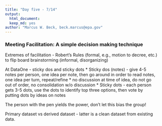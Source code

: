 ```yaml
---
title: "Day five - 7/14"
output: 
  html_document:
  keep_md: yes
author: "Marcus W. Beck, beck.marcus@epa.gov"
---
```


### Meeting Facilitation: A simple decision making technique

Extremes of facilitation - Robert's Rules (formal, e.g., motion to decree, etc.) to flip board brainstorming (informal, disorganizing)

At DataOne - sticky dos and sticky dots
* Sticky dos (notes) - give 4-5 notes per person, one idea per note, then go around in order to read notes, one idea per turn, repeat/refine
* no discussion at time of idea, do not go out of order, no consolidation w/o discussion
* Sticky dots - each person gets 3-5 dots, use the dots to identify top three options, then vote by putting dots by ideas on notes

The person with the pen yields the power, don't let this bias the group!

Primary dataset vs derived dataset - latter is a clean dataset from existing data. 
